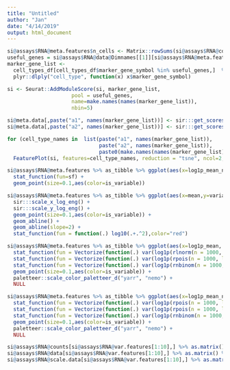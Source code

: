 ```yaml
---
title: "Untitled"
author: "Jan"
date: "4/14/2019"
output: html_document
---
```


```r
si@assays$RNA@meta.features$n_cells <- Matrix::rowSums(si@assays$RNA@counts>0)
useful_genes = si@assays$RNA@data@Dimnames[[1]][si@assays$RNA@meta.features$n_cells > 5]
marker_gene_list <-
  cell_types_df[cell_types_df$marker_gene_symbol %in% useful_genes,]  %>% 
  plyr::dlply("cell_type", function(x) x$marker_gene_symbol)

si <- Seurat::AddModuleScore(si, marker_gene_list, 
                     pool = useful_genes, 
                     name=make.names(names(marker_gene_list)),
                     nbin=5)

si@meta.data[,paste("a1", names(marker_gene_list))] <- sir:::get_scores(si@assays$RNA@scale.data, marker_gene_list)
si@meta.data[,paste("a2", names(marker_gene_list))] <- sir:::get_scores2(si@assays$RNA@scale.data, marker_gene_list)


```

```r
for (cell_type_names in  list(paste("a1", names(marker_gene_list)), 
                              paste("a2", names(marker_gene_list)), 
                              paste0(make.names(names(marker_gene_list)), 1:6)) ) 
  FeaturePlot(si, features=cell_type_names, reduction = "tsne", ncol=2, pt.size = 2) %>% print()
```

```r
si@assays$RNA@meta.features %>% as_tibble %>% ggplot(aes(x=log1p_mean_norm, y=log1p_variance_norm)) +
  stat_function(fun=sf) +
  geom_point(size=0.1,aes(color=is_variable)) 
```

```r

si@assays$RNA@meta.features %>% as_tibble %>% ggplot(aes(x=mean,y=variance)) + 
  sir:::scale_x_log_eng() +
  sir:::scale_y_log_eng() + 
  geom_point(size=0.1,aes(color=is_variable)) + 
  geom_abline() + 
  geom_abline(slope=2) + 
  stat_function(fun = function(.) log10(.+.^2),color="red")

si@assays$RNA@meta.features %>% as_tibble %>% ggplot(aes(x=log1p_mean, y=log1p_variance)) + 
  stat_function(fun = Vectorize(function(.) var(log1p(rlnorm(n = 1000, meanlog = log(exp(.)-1)))), SIMPLIFY = TRUE), aes(color="Log normal"))+ 
  stat_function(fun = Vectorize(function(.) var(log1p(rpois(n = 1000, lambda = exp(.)-1))), SIMPLIFY = TRUE), aes(color="Poisson"))+ 
  stat_function(fun = Vectorize(function(.) var(log1p(rnbinom(n = 1000, size=1, mu = exp(.)-1))), SIMPLIFY = TRUE), aes(color="neg. bin.")) + 
  geom_point(size=0.1,aes(color=is_variable)) + 
  paletteer::scale_color_paletteer_d("yarr", "nemo") +
  NULL

si@assays$RNA@meta.features %>% as_tibble %>% ggplot(aes(x=log1p_mean_norm, y=log1p_variance_norm)) + 
  stat_function(fun = Vectorize(function(.) var(log1p(rpois(n = 1000, lambda = rlnorm(n = 1000, meanlog = log(exp(.)-1), sdlog=sqrt(1/20))))), SIMPLIFY = TRUE), aes(color="Poisson Log normal"))+ 
  stat_function(fun = Vectorize(function(.) var(log1p(rpois(n = 1000, lambda = exp(.)-1))), SIMPLIFY = TRUE), aes(color="Poisson"))+ 
  stat_function(fun = Vectorize(function(.) var(log1p(rnbinom(n = 1000, size=20, mu = exp(.)-1))), SIMPLIFY = TRUE), aes(color="neg. bin."))+
  geom_point(size=0.1,aes(color=is_variable)) + 
  paletteer::scale_color_paletteer_d("yarr", "nemo") +
  NULL


```



```r

si@assays$RNA@counts[si@assays$RNA@var.features[1:10],] %>% as.matrix() %>% data.table::melt(., variable.name="gene",value.name="expression") %>%  ggplot(aes(x=expression, y=Var1)) + geom_jitter()+ sir:::scale_x_log_eng() 
si@assays$RNA@data[si@assays$RNA@var.features[1:10],] %>% as.matrix() %>% data.table::melt(., variable.name="gene",value.name="expression") %>%  ggplot(aes(x=expression, y=Var1)) + geom_jitter() 
si@assays$RNA@scale.data[si@assays$RNA@var.features[1:10],] %>% as.matrix() %>% data.table::melt(., variable.name="gene",value.name="expression") %>%  ggplot(aes(x=expression, y=Var1)) + geom_jitter() 

```
